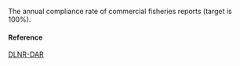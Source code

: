 The annual compliance rate of commercial fisheries reports (target is 100%).

#### Reference

[DLNR-DAR](https://dashboard.hawaii.gov/stat/goals/25ji-kwv7)